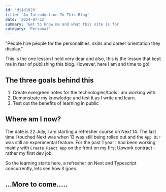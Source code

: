 ```yaml
---
id: 'djjd1029'
title: 'An Introduction To This Blog'
date: '2024-07-22'
summary: 'Get to know me and what this site is for'
category: 'Personal'
---
```


"People hire people for the personalities, skills and career orientation they display."

This is the one lesson I held very dear and also, this is the lesson that kept me in fear of publishing this blog. However, here I am and time to go!!

## The three goals behind this
1. Create evergreen notes for the technologies/tools I am working with.
2. Demonstrate my knowledge and test it as I write and learn.
3. Test out the benefits of learning in public

## Where am I now?

The date is 22 July, I am starting a refresher course on Next 14. The last time I touched Next was when 13 was still being rolled out
and the `App Dir` was still an experimental feature. For the past 1 year I had been working mainly with  `Create React App` on the front on my first
Upwork contract - rather my first dev job. 

So the learning starts here, a refresher on Next and Typescript concurrently, lets see how it goes. 


## ...More to come.....
